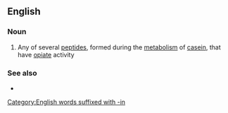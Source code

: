 ==English==

===Noun===
{{wikipedia}}
{{en-noun}}

# Any of several [[peptide]]s, formed during the [[metabolism]] of [[casein]], that have [[opiate]] activity

===See also===
* {{l|en|exorphin}}

[[Category:English words suffixed with -in]]